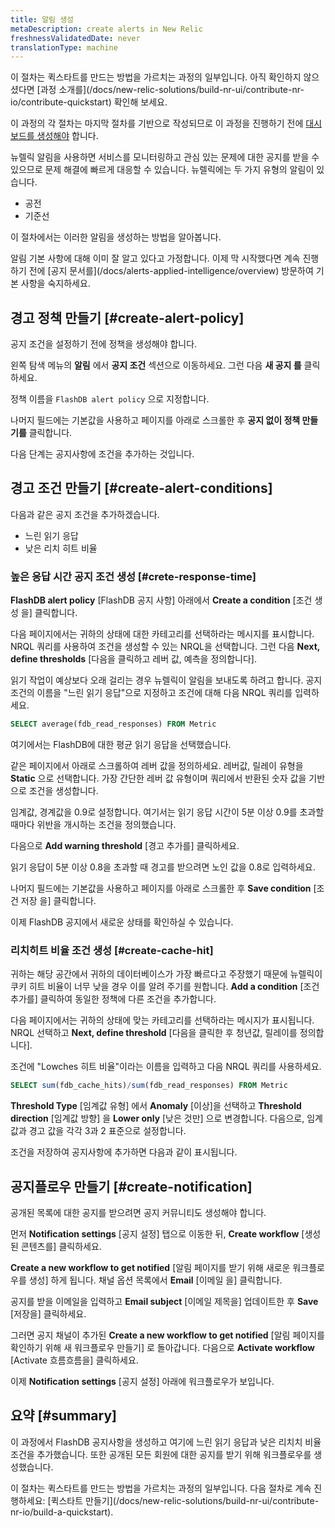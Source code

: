 ```yaml
---
title: 알림 생성
metaDescription: create alerts in New Relic
freshnessValidatedDate: never
translationType: machine
---
```


<Callout variant="tip">
  이 절차는 퀵스타트를 만드는 방법을 가르치는 과정의 일부입니다. 아직 확인하지 않으셨다면 [과정 소개를](/docs/new-relic-solutions/build-nr-ui/contribute-nr-io/contribute-quickstart) 확인해 보세요.

  이 과정의 각 절차는 마지막 절차를 기반으로 작성되므로 이 과정을 진행하기 전에 [대시보드를 생성해야](/docs/new-relic-solutions/build-nr-ui/contribute-nr-io/create-a-dashboard) 합니다.
</Callout>

뉴렐릭 알림을 사용하면 서비스를 모니터링하고 관심 있는 문제에 대한 공지를 받을 수 있으므로 문제 해결에 빠르게 대응할 수 있습니다. 뉴렐릭에는 두 가지 유형의 알림이 있습니다.

* 공전
* 기준선

이 절차에서는 이러한 알림을 생성하는 방법을 알아봅니다.

<Callout variant="tip">
  알림 기본 사항에 대해 이미 잘 알고 있다고 가정합니다. 이제 막 시작했다면 계속 진행하기 전에 [공지 문서를](/docs/alerts-applied-intelligence/overview) 방문하여 기본 사항을 숙지하세요.
</Callout>

## 경고 정책 만들기 [#create-alert-policy]

공지 조건을 설정하기 전에 정책을 생성해야 합니다.

왼쪽 탐색 메뉴의 **알림** 에서 **공지 조건** 섹션으로 이동하세요. 그런 다음 **새 공지 를** 클릭하세요.

정책 이름을 `FlashDB alert policy` 으로 지정합니다.

나머지 필드에는 기본값을 사용하고 페이지를 아래로 스크롤한 후 **공지 없이 정책 만들기를** 클릭합니다.

다음 단계는 공지사항에 조건을 추가하는 것입니다.

## 경고 조건 만들기 [#create-alert-conditions]

다음과 같은 공지 조건을 추가하겠습니다.

* 느린 읽기 응답
* 낮은 리치 히트 비율

### 높은 응답 시간 공지 조건 생성 [#crete-response-time]

**FlashDB alert policy** \[FlashDB 공지 사항] 아래에서 **Create a condition** \[조건 생성 을] 클릭합니다.

다음 페이지에서는 귀하의 상태에 대한 카테고리를 선택하라는 메시지를 표시합니다. NRQL 쿼리를 사용하여 조건을 생성할 수 있는 NRQL을 선택합니다. 그런 다음 **Next, define thresholds** \[다음을 클릭하고 레버 값, 예측을 정의합니다].

읽기 작업이 예상보다 오래 걸리는 경우 뉴렐릭이 알림을 보내도록 하려고 합니다. 공지 조건의 이름을 "느린 읽기 응답"으로 지정하고 조건에 대해 다음 NRQL 쿼리를 입력하세요.

```sql
SELECT average(fdb_read_responses) FROM Metric
```

여기에서는 FlashDB에 대한 평균 읽기 응답을 선택했습니다.

같은 페이지에서 아래로 스크롤하여 레버 값을 정의하세요. 레버값, 릴레이 유형을 **Static** 으로 선택합니다. 가장 간단한 레버 값 유형이며 쿼리에서 반환된 숫자 값을 기반으로 조건을 생성합니다.

임계값, 경계값을 0.9로 설정합니다. 여기서는 읽기 응답 시간이 5분 이상 0.9를 초과할 때마다 위반을 개시하는 조건을 정의했습니다.

다음으로 **Add warning threshold** \[경고 추가를] 클릭하세요.

읽기 응답이 5분 이상 0.8을 초과할 때 경고를 받으려면 노인 값을 0.8로 입력하세요.

나머지 필드에는 기본값을 사용하고 페이지를 아래로 스크롤한 후 **Save condition** \[조건 저장 을] 클릭합니다.

이제 FlashDB 공지에서 새로운 상태를 확인하실 수 있습니다.

### 리치히트 비율 조건 생성 [#create-cache-hit]

귀하는 해당 공간에서 귀하의 데이터베이스가 가장 빠르다고 주장했기 때문에 뉴렐릭이 쿠키 히트 비율이 너무 낮을 경우 이를 알려 주기를 원합니다. **Add a condition** \[조건 추가를] 클릭하여 동일한 정책에 다른 조건을 추가합니다.

다음 페이지에서는 귀하의 상태에 맞는 카테고리를 선택하라는 메시지가 표시됩니다. NRQL 선택하고 **Next, define threshold** \[다음을 클릭한 후 청년값, 릴레이를 정의합니다].

조건에 "Lowches 히트 비율"이라는 이름을 입력하고 다음 NRQL 쿼리를 사용하세요.

```sql
SELECT sum(fdb_cache_hits)/sum(fdb_read_responses) FROM Metric
```

**Threshold Type** \[임계값 유형] 에서 **Anomaly** \[이상]을 선택하고 **Threshold direction** \[임계값 방향] 을 **Lower only** \[낮은 것만] 으로 변경합니다. 다음으로, 임계값과 경고 값을 각각 3과 2 표준으로 설정합니다.

조건을 저장하여 공지사항에 추가하면 다음과 같이 표시됩니다.

## 공지플로우 만들기 [#create-notification]

공개된 목록에 대한 공지를 받으려면 공지 커뮤니티도 생성해야 합니다.

먼저 **Notification settings** \[공지 설정] 탭으로 이동한 뒤, **Create workflow** \[생성된 콘텐츠를] 클릭하세요.

**Create a new workflow to get notified** \[알림 페이지를 받기 위해 새로운 워크플로우를 생성] 하게 됩니다. 채널 옵션 목록에서 **Email** \[이메일 을] 클릭합니다.

공지를 받을 이메일을 입력하고 **Email subject** \[이메일 제목을] 업데이트한 후 **Save** \[저장을] 클릭하세요.

그러면 공지 채널이 추가된 **Create a new workflow to get notified** \[알림 페이지를 확인하기 위해 새 워크플로우 만들기] 로 돌아갑니다. 다음으로 **Activate workflow** \[Activate 흐름흐름을] 클릭하세요.

이제 **Notification settings** \[공지 설정] 아래에 워크플로우가 보입니다.

## 요약 [#summary]

이 과정에서 FlashDB 공지사항을 생성하고 여기에 느린 읽기 응답과 낮은 리치치 비율 조건을 추가했습니다. 또한 공개된 모든 회원에 대한 공지를 받기 위해 워크플로우를 생성했습니다.

<Callout variant="tip">
  이 절차는 퀵스타트를 만드는 방법을 가르치는 과정의 일부입니다. 다음 절차로 계속 진행하세요: [퀵스타트 만들기](/docs/new-relic-solutions/build-nr-ui/contribute-nr-io/build-a-quickstart).
</Callout>
